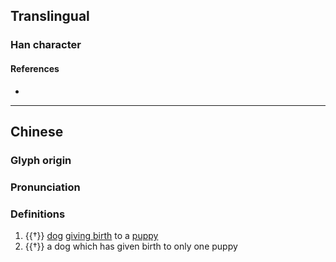 {{character info}}
==Translingual==

===Han character===
{{Han char|rn=94|rad=犬|as=20|sn=23|four=42221|canj=KHTJL|ids=⿰犭蘄}}

====References====
* {{Han ref|kx=0722.030|dkj=20806|dj=1134.020|hdz=21379.030|uh=7382|ud=29570|bh=F7E7|bd=63463}}

----
==Chinese==
{{zh-forms}}

===Glyph origin===
{{Han etym}}

===Pronunciation===
{{zh-pron
|m=qí
|mc=y
|oc=y
|cat=n
}}

===Definitions===
{{zh-hanzi}}

# {{†}} [[dog]] [[give birth|giving birth]] to a [[puppy]]
# {{†}} a dog which has given birth to only one puppy
